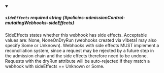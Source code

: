 
<details className="config-field" data-expandable="false" open>
<summary>

##### `sideEffects` <span className="config-field-required" data-required="false">required</span> <span className="config-field-type">string</span> <span className="config-field-default"></span> <span className="config-field-enum"></span> {#policies-admissionControl-mutatingWebhooks-sideEffects}

SideEffects states whether this webhook has side effects.
Acceptable values are: None, NoneOnDryRun (webhooks created via v1beta1 may also specify Some or Unknown).
Webhooks with side effects MUST implement a reconciliation system, since a request may be
rejected by a future step in the admission chain and the side effects therefore need to be undone.
Requests with the dryRun attribute will be auto-rejected if they match a webhook with
sideEffects == Unknown or Some.

</summary>



</details>
